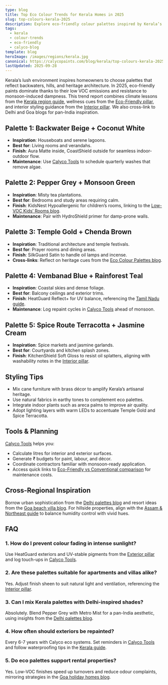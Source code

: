 ```yaml
---
type: blog
title: Top Eco Colour Trends for Kerala Homes in 2025
slug: top-colours-kerala-2025
description: Explore eco-friendly colour palettes inspired by Kerala’s landscapes for 2025.
tags:
  - kerala
  - colour-trends
  - eco-friendly
  - calyco-blog
template: blog
heroImage: /images/regions/kerala.jpg
canonical: https://calycopaints.com/blog/kerala/top-colours-kerala-2025
lastUpdated: 2025-09-28
---
```


Kerala’s lush environment inspires homeowners to choose palettes that reflect backwaters, hills, and heritage architecture. In 2025, eco-friendly paints dominate thanks to their low VOC emissions and resistance to monsoon-induced dampness. This trend report combines climate lessons from the [Kerala region guide](/regions/exterior-eco-paints-kerala-monsoon), wellness cues from the [Eco-Friendly pillar](/eco-friendly-paint), and interior styling guidance from the [Interior pillar](/interior-paint). We also cross-link to Delhi and Goa blogs for pan-India inspiration.

## Palette 1: Backwater Beige + Coconut White

- **Inspiration**: Houseboats and serene lagoons.
- **Best for**: Living rooms and verandahs.
- **Finish**: Aura Matte inside, CoastShield outside for seamless indoor-outdoor flow.
- **Maintenance**: Use [Calyco Tools](/tools) to schedule quarterly washes that remove algae.

## Palette 2: Pepper Grey + Monsoon Green

- **Inspiration**: Misty tea plantations.
- **Best for**: Bedrooms and study areas requiring calm.
- **Finish**: KidsNest Hypoallergenic for children’s rooms, linking to the [Low-VOC Kids’ Rooms blog](/blog/delhi/low-voc-paints-kids-rooms).
- **Maintenance**: Pair with HydroShield primer for damp-prone walls.

## Palette 3: Temple Gold + Chenda Brown

- **Inspiration**: Traditional architecture and temple festivals.
- **Best for**: Prayer rooms and dining areas.
- **Finish**: SilkGuard Satin to handle oil lamps and incense.
- **Cross-links**: Reflect on heritage cues from the [Eco Colour Palettes blog](/blog/delhi/eco-colours-delhi-apartments).

## Palette 4: Vembanad Blue + Rainforest Teal

- **Inspiration**: Coastal skies and dense foliage.
- **Best for**: Balcony ceilings and exterior trims.
- **Finish**: HeatGuard Reflect+ for UV balance, referencing the [Tamil Nadu guide](/regions/durable-exterior-eco-paints-tamil-nadu).
- **Maintenance**: Log repaint cycles in [Calyco Tools](/tools) ahead of monsoon.

## Palette 5: Spice Route Terracotta + Jasmine Cream

- **Inspiration**: Spice markets and jasmine garlands.
- **Best for**: Courtyards and kitchen splash zones.
- **Finish**: KitchenShield Soft Gloss to resist oil splatters, aligning with washability notes in the [Interior pillar](/interior-paint).

## Styling Tips

- Mix cane furniture with brass décor to amplify Kerala’s artisanal heritage.
- Use natural fabrics in earthy tones to complement eco palettes.
- Integrate indoor plants such as areca palms to improve air quality.
- Adopt lighting layers with warm LEDs to accentuate Temple Gold and Spice Terracotta.

## Tools & Planning

[Calyco Tools](/tools) helps you:

- Calculate litres for interior and exterior surfaces.
- Generate ₹ budgets for paint, labour, and décor.
- Coordinate contractors familiar with monsoon-ready application.
- Access quick links to [Eco-Friendly vs Conventional comparison](/comparisons/eco-vs-traditional) for maintenance costs.

## Cross-Regional Inspiration

Borrow urban sophistication from the [Delhi palettes blog](/blog/delhi/eco-colours-delhi-apartments) and resort ideas from the [Goa beach villa blog](/blog/goa/beach-villa-palettes-eco). For hillside properties, align with the [Assam & Northeast guide](/regions/green-paints-assam-northeast) to balance humidity control with vivid hues.

## FAQ

### 1. How do I prevent colour fading in intense sunlight?
Use HeatGuard exteriors and UV-stable pigments from the [Exterior pillar](/exterior-paint) and log touch-ups in [Calyco Tools](/tools).

### 2. Are these palettes suitable for apartments and villas alike?
Yes. Adjust finish sheen to suit natural light and ventilation, referencing the [Interior pillar](/interior-paint).

### 3. Can I mix Kerala palettes with Delhi-inspired shades?
Absolutely. Blend Pepper Grey with Metro Mist for a pan-India aesthetic, using insights from the [Delhi palettes blog](/blog/delhi/eco-colours-delhi-apartments).

### 4. How often should exteriors be repainted?
Every 6-7 years with Calyco eco systems. Set reminders in [Calyco Tools](/tools) and follow waterproofing tips in the [Kerala guide](/regions/exterior-eco-paints-kerala-monsoon).

### 5. Do eco palettes support rental properties?
Yes. Low-VOC finishes speed up turnovers and reduce odour complaints, mirroring strategies in the [Goa holiday homes blog](/blog/goa/washable-paints-holiday-homes).
